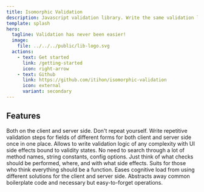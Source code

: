 ```yaml
---
title: Isomorphic Validation
description: Javascript validation library. Write the same validation logic on the client and server side. Take advantage of functional programming.
template: splash
hero:
  tagline: Validation has never been easier!
  image:
    file: ../../../public/lib-logo.svg
  actions:
    - text: Get started
      link: /getting-started
      icon: right-arrow
    - text: Github
      link: https://github.com/itihon/isomorphic-validation
      icon: external
      variant: secondary
---
```



## Features

<CardGrid stagger>
	<Card title="Uniform way of writing validation logic" icon="seti:todo">
		Both on the client and server side.
	</Card>
	<Card title="Grouping and cloning" icon="seti:svg">
		Don't repeat yourself. Write repetitive validation steps for fields of different forms for both client and server side once in one place. Allows to write validation logic of any complexity with UI side effects bound to validity states.
	</Card>
	<Card title="Straightforward API" icon="seti:happenings">
		No need to search through a lot of method names, string constants, config options. Just think of what checks should be performed, where, and with what side effects.
	</Card>
	<Card title="Functional style" icon="seti:haskell">
		Suits for those who think everything should be a function.
	</Card>
	<Card title="Good for educational purposes" icon="pen">
		Eases cognitive load from using different solutions for the client and server side. Abstracts away common boilerplate code and necessary but easy-to-forget operations. 
	</Card>
</CardGrid>
